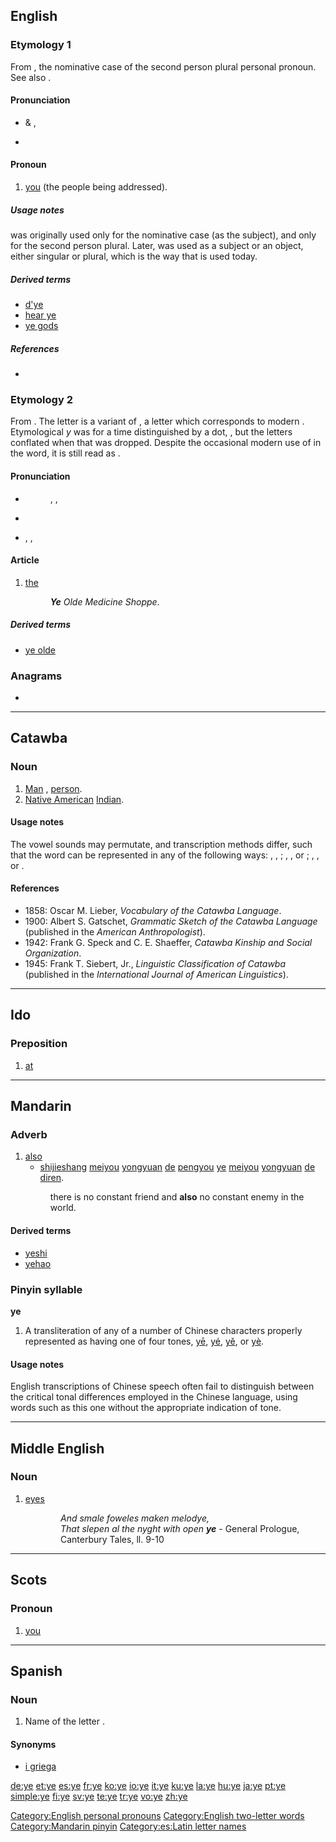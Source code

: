 {{wikipedia|dab=ye}}
{{also|Appendix:Variations of "ye"}}
==English==
{{rank|sort|town|dark|437|ye|common|subject|can't}}

===Etymology 1===
From {{etyl|ang}} {{term|ge|ġē|lang=ang}}, the nominative case of the second person plural personal pronoun. See also {{term|you}}.

====Pronunciation====
* {{a|RP}} & {{a|US}} {{IPA|/jiː/}}, {{SAMPA|/ji:/}}
* {{audio|en-us-ye.ogg|Audio (US)}}
*: {{rhymes|iː}}

====Pronoun====
{{en-pron|desc=personal pronoun}}

# {{context|Northumbrian|Cornwall|Irish|archaic|}} [[you]] (the people being addressed).

=====Usage notes=====
{{term|ye|Ye}} was originally used only for the nominative case (as the subject), and only for the second person plural. Later, {{term|ye}} was used as a subject or an object, either singular or plural, which is the way that {{term|you}} is used today.

=====Derived terms=====
* [[d'ye]]
* [[hear ye]]
* [[ye gods]]

=====References=====
* {{R:Dobson & Irwin Newcastle 1970}}

===Etymology 2===
From {{etyl|enm}} {{term|þe|lang=enm}}. The letter {{term|y}} is a variant of {{term|þ||thorn}}, a letter which corresponds to modern {{term|th}}. Etymological ''y'' was for a time distinguished by a dot, {{term|ẏ}}, but the letters conflated when that was dropped. Despite the occasional modern use of {{term|y}} in the word, it is still read as {{term|the}}.

====Pronunciation====
* {{a|stressed}}
*: {{enPR|''th''ē}}, {{IPA|/ðiː/}}, {{SAMPA|/Di:/}}
*: {{audio|en-us-the-stressed.ogg|Audio (US)}}
* {{a|unstressed}}
* {{enPR|''th''ə}}, {{IPA|/ðə/}}, {{SAMPA|/D@/}} <!-- (''but see notes below'') -><!- what notes? -->
*: {{audio|en-ca-the.ogg|Audio (CA)}}
*: {{audio|en-us-the-unstressed.ogg|Audio (US)}}

====Article====
{{infl|en|article}}

# {{context|archaic|definite}} [[the]]
#: '''''Ye''' Olde Medicine Shoppe''.

=====Derived terms=====
* [[ye olde]]

===Anagrams===
* {{alphagram|[[ey#English|ey]]}} 

[[Category:English personal pronouns]]
[[Category:English two-letter words]]

----

==Catawba==

===Noun===
{{infl|chc|noun}}

# [[Man]] {{i|adult male human}}, [[person]].
# [[Native American]] [[Indian]].

====Usage notes====
The vowel sounds may permutate, and transcription methods differ, such that the word can be represented in any of the following ways: {{term|ye`}}, {{term|ye'}}, {{term|ye´}} {{i|reflecting differing transcriptions}}; {{term|yé}}, {{term|yí}}, or {{term|yę}} {{i|reflecting vowel permutation}}; {{term|yä´n}}, {{term|inyen|i<sup>n</sup>ye<sup>n</sup>}}, or {{term|įyę}} {{i|reflecting vowel permutation and differing transcription}}.

====References====
* 1858: Oscar M. Lieber, ''Vocabulary of the Catawba Language''.
* 1900: Albert S. Gatschet, ''Grammatic Sketch of the Catawba Language'' (published in the ''American Anthropologist'').
* 1942: Frank G. Speck and C. E. Shaeffer, ''Catawba Kinship and Social Organization''.
* 1945: Frank T. Siebert, Jr., ''Linguistic Classification of Catawba'' (published in the ''International Journal of American Linguistics'').

----

==Ido==

===Preposition===
{{infl|io|preposition}}

# [[at]]

----

==Mandarin==

===Adverb===
{{cmn-adv|p|pin=[[yě]]/[[ye3]]|pint=ye3|tas=也}}

# [[also]]
#* [[shijieshang]] [[meiyou]] [[yongyuan]] [[de]] [[pengyou]] [[ye]] [[meiyou]] [[yongyuan]] [[de]] [[diren]].
#: there is no constant friend and '''also''' no constant enemy in the world.

====Derived terms====
* [[yeshi]]
* [[yehao]]

===Pinyin syllable===
'''ye'''

# A transliteration of any of a number of Chinese characters properly represented as having one of four tones, [[yē]], [[yé]], [[yě]], or [[yè]].

====Usage notes====
English transcriptions of Chinese speech often fail to distinguish between the critical tonal differences employed in the Chinese language, using words such as this one without the appropriate indication of tone.

[[Category:Mandarin pinyin]]

----

==Middle English==

===Noun===
{{infl|enm|noun|plural}}

# [[eyes]]
:: ''And smale foweles maken melodye,<br>That slepen al the nyght with open '''ye''''' - General Prologue, Canterbury Tales, ll. 9-10

----

==Scots==

===Pronoun===
{{sco-pron}}

# [[you]]

----

==Spanish==

===Noun===
{{es-noun-f}}

# Name of the letter {{term|y}}.

====Synonyms====
* [[i griega]]

[[Category:es:Latin letter names]]

[[de:ye]]
[[et:ye]]
[[es:ye]]
[[fr:ye]]
[[ko:ye]]
[[io:ye]]
[[it:ye]]
[[ku:ye]]
[[la:ye]]
[[hu:ye]]
[[ja:ye]]
[[pt:ye]]
[[simple:ye]]
[[fi:ye]]
[[sv:ye]]
[[te:ye]]
[[tr:ye]]
[[vo:ye]]
[[zh:ye]]